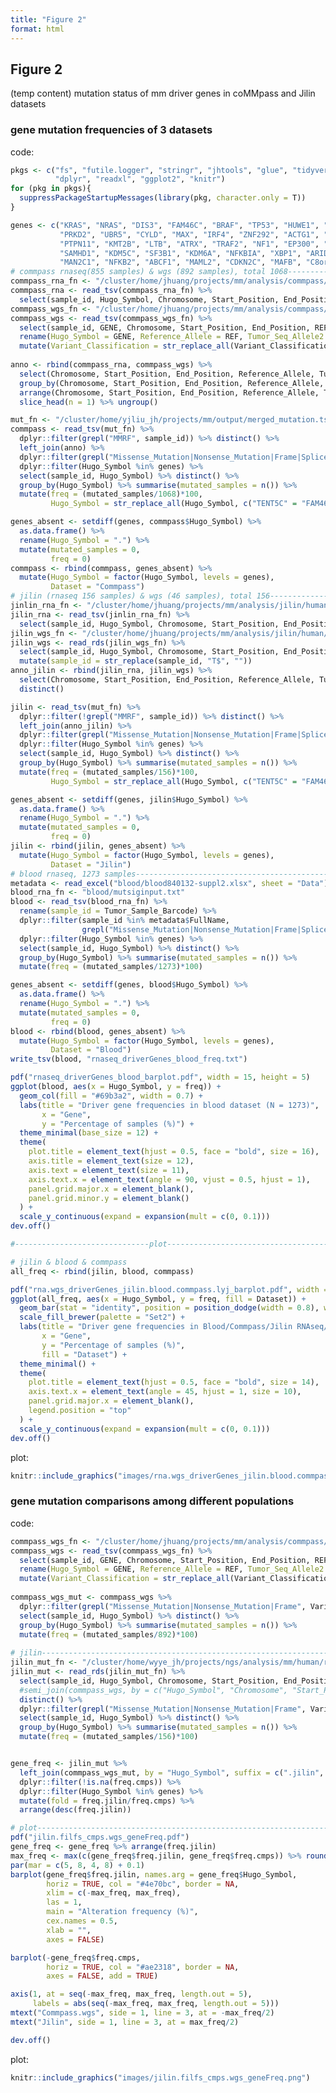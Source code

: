 ```yaml
---
title: "Figure 2"
format: html
---
```

## Figure 2

(temp content) mutation status of mm driver genes in coMMpass and Jilin datasets

### gene mutation frequencies of 3 datasets

code:

```r

pkgs <- c("fs", "futile.logger", "stringr", "jhtools", "glue", "tidyverse", 
          "dplyr", "readxl", "ggplot2", "knitr")
for (pkg in pkgs){
  suppressPackageStartupMessages(library(pkg, character.only = T))
}

genes <- c("KRAS", "NRAS", "DIS3", "FAM46C", "BRAF", "TP53", "HUWE1", "TRAF3", "ATM", "EGR1", "HIST1H1E", "DUSP2", "FGFR3", 
           "PRKD2", "UBR5", "CYLD", "MAX", "IRF4", "ZNF292", "ACTG1", "KLHL6", "KMT2C", "SP140", "ARID1A", "CCND1", "CREBBP", 
           "PTPN11", "KMT2B", "LTB", "ATRX", "TRAF2", "NF1", "EP300", "SETD2", "TET2", "RFTN1", "DNMT3A", "PRDM1", "RB1", 
           "SAMHD1", "KDM5C", "SF3B1", "KDM6A", "NFKBIA", "XBP1", "ARID2", "NCOR1", "RASA2", "TGDS", "FUBP1", "MAF", "CDKN1B", 
           "MAN2C1", "NFKB2", "ABCF1", "MAML2", "CDKN2C", "MAFB", "C8orf34", "ZFP36L1", "IDH1", "PIK3CA", "IDH2")
# commpass rnaseq(855 samples) & wgs (892 samples), total 1068------------------
commpass_rna_fn <- "/cluster/home/jhuang/projects/mm/analysis/commpass/human/rnaseq/mutations/commpass/summary/rna_all_mut.tsv"
commpass_rna <- read_tsv(commpass_rna_fn) %>% 
  select(sample_id, Hugo_Symbol, Chromosome, Start_Position, End_Position, Reference_Allele, Tumor_Seq_Allele2, Variant_Classification) %>% distinct()
commpass_wgs_fn <- "/cluster/home/jhuang/projects/mm/analysis/commpass/human/wgs/mutations/summary/commpass/41588_2024_1853_MOESM5_ESM_hg38.txt"
commpass_wgs <- read_tsv(commpass_wgs_fn) %>% 
  select(sample_id, GENE, Chromosome, Start_Position, End_Position, REF, ALT, EFFECT) %>% 
  rename(Hugo_Symbol = GENE, Reference_Allele = REF, Tumor_Seq_Allele2 = ALT, Variant_Classification = EFFECT) %>% 
  mutate(Variant_Classification = str_replace_all(Variant_Classification, c("missense_variant" = "Missense_Mutation", "stop_gained" = "Nonsense_Mutation", 
                                                                            "frame" = "Frame", "splice" = "Splice", "stop" = "Stop", "start" = "Start")))
anno <- rbind(commpass_rna, commpass_wgs) %>% 
  select(Chromosome, Start_Position, End_Position, Reference_Allele, Tumor_Seq_Allele2, Variant_Classification) %>% 
  group_by(Chromosome, Start_Position, End_Position, Reference_Allele, Tumor_Seq_Allele2) %>% 
  arrange(Chromosome, Start_Position, End_Position, Reference_Allele, Tumor_Seq_Allele2, Variant_Classification) %>% 
  slice_head(n = 1) %>% ungroup()

mut_fn <- "/cluster/home/yjliu_jh/projects/mm/output/merged_mutation.tsv"
commpass <- read_tsv(mut_fn) %>% 
  dplyr::filter(grepl("MMRF", sample_id)) %>% distinct() %>% 
  left_join(anno) %>% 
  dplyr::filter(grepl("Missense_Mutation|Nonsense_Mutation|Frame|Splice|Stop|Start", Variant_Classification)) %>% 
  dplyr::filter(Hugo_Symbol %in% genes) %>% 
  select(sample_id, Hugo_Symbol) %>% distinct() %>% 
  group_by(Hugo_Symbol) %>% summarise(mutated_samples = n()) %>%
  mutate(freq = (mutated_samples/1068)*100, 
         Hugo_Symbol = str_replace_all(Hugo_Symbol, c("TENT5C" = "FAM46C", "H1-4" = "HIST1H1E")))

genes_absent <- setdiff(genes, commpass$Hugo_Symbol) %>% 
  as.data.frame() %>% 
  rename(Hugo_Symbol = ".") %>% 
  mutate(mutated_samples = 0, 
         freq = 0)
commpass <- rbind(commpass, genes_absent) %>% 
  mutate(Hugo_Symbol = factor(Hugo_Symbol, levels = genes), 
         Dataset = "Commpass")
# jilin (rnaseq 156 samples) & wgs (46 samples), total 156----------------------
jinlin_rna_fn <- "/cluster/home/jhuang/projects/mm/analysis/jilin/human/rnaseq/mutations/jilin/summary/rna_all_mut.tsv"
jilin_rna <- read_tsv(jinlin_rna_fn) %>% 
  select(sample_id, Hugo_Symbol, Chromosome, Start_Position, End_Position, Reference_Allele, Tumor_Seq_Allele2, Variant_Classification)
jilin_wgs_fn <- "/cluster/home/jhuang/projects/mm/analysis/jilin/human/wgs/mutations/summary/wgs_mut.rds"
jilin_wgs <- read_rds(jilin_wgs_fn) %>% 
  select(sample_id, Hugo_Symbol, Chromosome, Start_Position, End_Position, Reference_Allele, Tumor_Seq_Allele2, Variant_Classification) %>% 
  mutate(sample_id = str_replace(sample_id, "T$", ""))
anno_jilin <- rbind(jilin_rna, jilin_wgs) %>% 
  select(Chromosome, Start_Position, End_Position, Reference_Allele, Tumor_Seq_Allele2, Variant_Classification) %>% 
  distinct()

jilin <- read_tsv(mut_fn) %>% 
  dplyr::filter(!grepl("MMRF", sample_id)) %>% distinct() %>% 
  left_join(anno_jilin) %>% 
  dplyr::filter(grepl("Missense_Mutation|Nonsense_Mutation|Frame|Splice_Site|Stop|Start", Variant_Classification)) %>% 
  dplyr::filter(Hugo_Symbol %in% genes) %>% 
  select(sample_id, Hugo_Symbol) %>% distinct() %>% 
  group_by(Hugo_Symbol) %>% summarise(mutated_samples = n()) %>%
  mutate(freq = (mutated_samples/156)*100, 
         Hugo_Symbol = str_replace_all(Hugo_Symbol, c("TENT5C" = "FAM46C", "H1-4" = "HIST1H1E")))

genes_absent <- setdiff(genes, jilin$Hugo_Symbol) %>% 
  as.data.frame() %>% 
  rename(Hugo_Symbol = ".") %>% 
  mutate(mutated_samples = 0, 
         freq = 0)
jilin <- rbind(jilin, genes_absent) %>% 
  mutate(Hugo_Symbol = factor(Hugo_Symbol, levels = genes), 
         Dataset = "Jilin")
# blood rnaseq, 1273 samples----------------------------------------------------
metadata <- read_excel("blood/blood840132-suppl2.xlsx", sheet = "Data")
blood_rna_fn <- "blood/mutsiginput.txt"
blood <- read_tsv(blood_rna_fn) %>% 
  rename(sample_id = Tumor_Sample_Barcode) %>% 
  dplyr::filter(sample_id %in% metadata$FullName, 
                grepl("Missense_Mutation|Nonsense_Mutation|Frame|Splice_Site|Stop|Start", Variant_Classification)) %>% 
  dplyr::filter(Hugo_Symbol %in% genes) %>% 
  select(sample_id, Hugo_Symbol) %>% distinct() %>% 
  group_by(Hugo_Symbol) %>% summarise(mutated_samples = n()) %>%
  mutate(freq = (mutated_samples/1273)*100)

genes_absent <- setdiff(genes, blood$Hugo_Symbol) %>% 
  as.data.frame() %>% 
  rename(Hugo_Symbol = ".") %>% 
  mutate(mutated_samples = 0, 
         freq = 0)
blood <- rbind(blood, genes_absent) %>% 
  mutate(Hugo_Symbol = factor(Hugo_Symbol, levels = genes), 
         Dataset = "Blood")
write_tsv(blood, "rnaseq_driverGenes_blood_freq.txt")

pdf("rnaseq_driverGenes_blood_barplot.pdf", width = 15, height = 5)
ggplot(blood, aes(x = Hugo_Symbol, y = freq)) +
  geom_col(fill = "#69b3a2", width = 0.7) +  
  labs(title = "Driver gene frequencies in blood dataset (N = 1273)",
       x = "Gene",
       y = "Percentage of samples (%)") +
  theme_minimal(base_size = 12) +
  theme(
    plot.title = element_text(hjust = 0.5, face = "bold", size = 16),
    axis.title = element_text(size = 12),
    axis.text = element_text(size = 11),
    axis.text.x = element_text(angle = 90, vjust = 0.5, hjust = 1), 
    panel.grid.major.x = element_blank(),
    panel.grid.minor.y = element_blank()
  ) +
  scale_y_continuous(expand = expansion(mult = c(0, 0.1)))
dev.off()

#------------------------------plot---------------------------------------------

# jilin & blood & commpass
all_freq <- rbind(jilin, blood, commpass)

pdf("rna.wgs_driverGenes_jilin.blood.commpass.lyj_barplot.pdf", width = 15, height = 5)
ggplot(all_freq, aes(x = Hugo_Symbol, y = freq, fill = Dataset)) +
  geom_bar(stat = "identity", position = position_dodge(width = 0.8), width = 0.7) +
  scale_fill_brewer(palette = "Set2") +
  labs(title = "Driver gene frequencies in Blood/Commpass/Jilin RNAseq/WGS dataset (N = 1273/1068/156)",
       x = "Gene",
       y = "Percentage of samples (%)",
       fill = "Dataset") +
  theme_minimal() +
  theme(
    plot.title = element_text(hjust = 0.5, face = "bold", size = 14),
    axis.text.x = element_text(angle = 45, hjust = 1, size = 10),
    panel.grid.major.x = element_blank(),
    legend.position = "top"
  ) +
  scale_y_continuous(expand = expansion(mult = c(0, 0.1)))
dev.off()

```

plot:

```r
knitr::include_graphics("images/rna.wgs_driverGenes_jilin.blood.commpass.lyj_barplot.png")
```



### gene mutation comparisons among different populations

code:

```r

commpass_wgs_fn <- "/cluster/home/jhuang/projects/mm/analysis/commpass/human/wgs/mutations/summary/commpass/41588_2024_1853_MOESM5_ESM_hg38.txt"
commpass_wgs <- read_tsv(commpass_wgs_fn) %>%
  select(sample_id, GENE, Chromosome, Start_Position, End_Position, REF, ALT, EFFECT) %>%
  rename(Hugo_Symbol = GENE, Reference_Allele = REF, Tumor_Seq_Allele2 = ALT, Variant_Classification = EFFECT) %>%
  mutate(Variant_Classification = str_replace_all(Variant_Classification, c("missense_variant" = "Missense_Mutation", "stop_gained" = "Nonsense_Mutation",
                                                                            "frame" = "Frame", "splice" = "Splice", "stop" = "Stop", "start" = "Start")))
commpass_wgs_mut <- commpass_wgs %>% 
  dplyr::filter(grepl("Missense_Mutation|Nonsense_Mutation|Frame", Variant_Classification)) %>% 
  select(sample_id, Hugo_Symbol) %>% distinct() %>%
  group_by(Hugo_Symbol) %>% summarise(mutated_samples = n()) %>%
  mutate(freq = (mutated_samples/892)*100)
  
# jilin-------------------------------------------------------------------------
jilin_mut_fn <- "/cluster/home/wyye_jh/projects/ngs/analysis/mm/human/rnaseq/jilin_filfs_integrated.rds"
jilin_mut <- read_rds(jilin_mut_fn) %>% 
  select(sample_id, Hugo_Symbol, Chromosome, Start_Position, End_Position, Reference_Allele, Tumor_Seq_Allele2, Variant_Classification) %>% 
  #semi_join(commpass_wgs, by = c("Hugo_Symbol", "Chromosome", "Start_Position", "End_Position", "Reference_Allele")) %>% 
  distinct() %>% 
  dplyr::filter(grepl("Missense_Mutation|Nonsense_Mutation|Frame", Variant_Classification)) %>% 
  select(sample_id, Hugo_Symbol) %>% distinct() %>%
  group_by(Hugo_Symbol) %>% summarise(mutated_samples = n()) %>%
  mutate(freq = (mutated_samples/156)*100)


gene_freq <- jilin_mut %>% 
  left_join(commpass_wgs_mut, by = "Hugo_Symbol", suffix = c(".jilin", ".cmps")) %>% 
  dplyr::filter(!is.na(freq.cmps)) %>% 
  dplyr::filter(Hugo_Symbol %in% genes) %>% 
  mutate(fold = freq.jilin/freq.cmps) %>% 
  arrange(desc(freq.jilin))

# plot--------------------------------------------------------------------------
pdf("jilin.filfs_cmps.wgs_geneFreq.pdf")
gene_freq <- gene_freq %>% arrange(freq.jilin)
max_freq <- max(c(gene_freq$freq.jilin, gene_freq$freq.cmps)) %>% round(digits = 0)
par(mar = c(5, 8, 4, 8) + 0.1)
barplot(gene_freq$freq.jilin, names.arg = gene_freq$Hugo_Symbol,
        horiz = TRUE, col = "#4e70bc", border = NA, 
        xlim = c(-max_freq, max_freq),
        las = 1,         
        main = "Alteration frequency (%)",
        cex.names = 0.5,
        xlab = "",       
        axes = FALSE)    

barplot(-gene_freq$freq.cmps, 
        horiz = TRUE, col = "#ae2318", border = NA, 
        axes = FALSE, add = TRUE)

axis(1, at = seq(-max_freq, max_freq, length.out = 5),
     labels = abs(seq(-max_freq, max_freq, length.out = 5)))
mtext("Commpass.wgs", side = 1, line = 3, at = -max_freq/2)
mtext("Jilin", side = 1, line = 3, at = max_freq/2)

dev.off()

```

plot:

```r
knitr::include_graphics("images/jilin.filfs_cmps.wgs_geneFreq.png")
```




